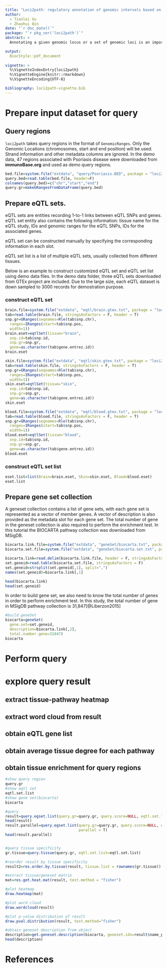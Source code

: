 ```yaml
---
title: "Loci2path: regulatory annotation of genomic intervals based on tissue-specific expression QTLs"
author: 
  - Tianlei Xu
  - Zhaohui Qin
date: "`r doc_date()`"
package: "`r pkg_ver('loci2path')`"
abstract: > 
  Annotating a given genomic locus or a set of genomic loci is an important yet challenging task. This is especially true for the non-coding part of the genome which is enormous yet poorly understood. Since gene set enrichment analyses have demonstrated to be effective approach to annotate a set of genes, this idea can be extended to explore the enrichment of functional elements or features in a set of genomic intervals to reveal potential functional connections. In this study, we describe a novel computational strategy that takes advantage of the newly emerged, genome-wide and tissue-specific expression quantitative trait loci (eQTL) information to help annotate a set of genomic intervals in terms of transcription regulation. By checking the presence or absence of millions of eQTLs in the set of genomic intervals of interest, loci2path build a bridge connecting genomic intervals to biological pathway or pre-defined biological-meaningful gene sets. Our method enjoys two key advantages over existing methods: first, we no longer rely on proximity to link a locus to a gene which has shown to be unreliable; second, eQTL allows us to provide the regulatory annotation under the context of specific tissue types which is important.

output: 
  BiocStyle::pdf_document
  
vignette: >
  %\VignetteIndexEntry{loci2path}
  %\VignetteEngine{knitr::rmarkdown}
  %\VignetteEncoding{UTF-8}  

bibliography: loci2path-vignette.bib
---
```




# Prepare input dataset for query

## Query regions

`loci2path` takes query regions in the format of `GenomicRanges`. Only the Genomic Locations (chromosomes, start and end position) will be used. Strand information and other metadata columns are ignored.
In the demo data, 47 regions associated with Psoriasis disease were downloaded from **immunoBase.org** and used as demo query regions. 

```r
bed.file=system.file("extdata", "query/Psoriasis.BED", package = "loci2path")
query.bed=read.table(bed.file, header=F)
colnames(query.bed)=c("chr","start","end")
query.gr=makeGRangesFromDataFrame(query.bed)
```

## Prepare eQTL sets.

eQTL sets are entities recording 1-to-1 links between eQTL SNPs and genes. eQTL set entity also contains the following information: tissue name for the eQTL study, IDs and genomic ranges for the eQTL SNPs, IDs for the associated genes.

eQTL set can be constructed manually by specifying the corresponding information in each slot. 

eQTL set list is a list of multiple eQTL sets, usually collected from different tissues.

Below is an example to construct customized eQTL set and eQTL set list using demo data files. In the demo data folder, three eQTL sets downloaded from GTEx project are included. Due to the large size, each eQTL dataset is down sampled to 3000 records for demostration purpose. 

### construct eQTL set
```r
brain.file=system.file("extdata", "eqtl/brain.gtex.txt", package = "loci2path")
tab=read.table(brain.file, stringsAsFactors = F, header = T)
snp.gr=GRanges(seqnames=Rle(tab$snp.chr), 
  ranges=IRanges(start=tab$snp.pos, 
  width=1))
brain.eset=eqtlSet(tissue="brain",
  snp.id=tab$snp.id,
  snp.gr=snp.gr,
  gene=as.character(tab$gene.entrez.id))
brain.eset

skin.file=system.file("extdata", "eqtl/skin.gtex.txt", package = "loci2path")
tab=read.table(skin.file, stringsAsFactors = F, header = T)
snp.gr=GRanges(seqnames=Rle(tab$snp.chr), 
  ranges=IRanges(start=tab$snp.pos, 
  width=1))
skin.eset=eqtlSet(tissue="skin",
  snp.id=tab$snp.id,
  snp.gr=snp.gr,
  gene=as.character(tab$gene.entrez.id))
skin.eset

blood.file=system.file("extdata", "eqtl/blood.gtex.txt", package = "loci2path")
tab=read.table(blood.file, stringsAsFactors = F, header = T)
snp.gr=GRanges(seqnames=Rle(tab$snp.chr), 
  ranges=IRanges(start=tab$snp.pos, 
  width=1))
blood.eset=eqtlSet(tissue="blood",
  snp.id=tab$snp.id,
  snp.gr=snp.gr,
  gene=as.character(tab$gene.entrez.id))
blood.eset
```

### construct eQTL set list

```r
eset.list=list(Brain=brain.eset, Skin=skin.eset, Blood=blood.eset)
eset.list
```



## Prepare gene set collection

A geneset collection contains a list of gene sets, with each gene set is represented as a vector of member genes. A vector of description is also provided as the metadata slot for each gene set. The total number of gene in the geneset collection is also required to perform the enrichment test. In this tutorial the BIOCARTA pathway collection was downloaded from MSigDB. 

```r
biocarta.link.file=system.file("extdata", "geneSet/biocarta.txt", package = "loci2path")
biocarta.set.file=system.file("extdata", "geneSet/biocarta.set.txt", package = "loci2path")

biocarta.link=read.delim(biocarta.link.file, header = F, stringsAsFactors = F)
set.geneid=read.table(biocarta.set.file, stringsAsFactors = F)
set.geneid=strsplit(set.geneid[,1], split=",")
names(set.geneid)=biocarta.link[,1]

head(biocarta.link)
head(set.geneid)
```

In order to build gene set, we also need to know the total number of genes in order to perform enrichment test. In this study, the total number of gene in MSigDB pathway collection is 31,847[@Liberzon2015]
```r
#build geneSet
biocarta=geneSet(
  gene.set=set.geneid,
  description=biocarta.link[,2],
  total.number.gene=31847)
biocarta
```






# Perform query

# explore query result

## extract tissue-pathway heatmap

## extract word cloud from result

## obtain eQTL gene list

## obtain average tissue degree for each pathway

## obtain tissue enrichment for query regions





```r

#show query region
query.gr
#show eqtl set
eqtl.set.list
#show gene set(biocarta)
biocarta

#query
result=query.egset.list(query.gr=query.gr, query.score=NULL, eqtl.set.list=eqtl.set.list, gene.set=biocarta)
head(result)
result.parallel=query.egset.list(query.gr=query.gr, query.score=NULL, eqtl.set=eqtl.set.list, gene.set=biocarta,
                                 parallel = T)
head(result.parallel)


#query tissue specificity
gr.tissue=query.tissue(query.gr, eqtl.set.list=eqtl.set.list)

#reorder result by tissue specificity
result2=res.order.by.tissue(result, tissue.list = rownames(gr.tissue))

#extract tissue/geneset matrix
mat=res.get.heat.mat(result, test.method = "fisher")

#plot heatmap
draw.heatmap(mat)

#plot word cloud
draw.wordcloud(result)

#plot p-value distribution of result
draw.pval.distribution(result, test.method="fisher")

#obtain geneset description from object
description=get.geneset.description(biocarta, geneset.ids=result$name_pthw)
head(description)
```


# References

